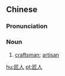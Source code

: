 ==Chinese==
{{zh-forms}}

===Pronunciation===
{{zh-pron
|m=jiàngrén
|cat=n
}}

===Noun===
{{zh-noun}}

# [[craftsman]]; [[artisan]]

[[hu:匠人]]
[[pt:匠人]]